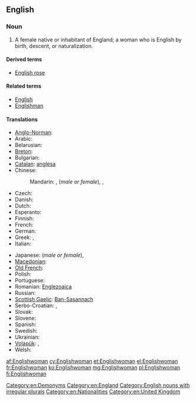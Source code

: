 ==English==

===Noun===
{{en-noun|Englishwomen}}

# A female native or inhabitant of England; a woman who is English by birth, descent, or naturalization.

====Derived terms====
* [[English rose]]

====Related terms====
* [[English]]
* [[Englishman]]

====Translations====
{{trans-top|a female native or inhabitant of England}}
* [[Anglo-Norman]]: {{tø|xno|Engleise}}
* Arabic: {{t-|ar|إنجليزي|f|tr='ingilizíyya}}
* Belarusian: {{t|be|англійка|f|tr=anhlíjka|xs=Belarusian}}
* [[Breton]]: {{t+|br|Saozez|f|xs=Breton}}
* Bulgarian: {{t-|bg|англичанка|f|tr=angličánka}}
* [[Catalan]]: [[anglesa]] {{f}}
* Chinese:
*: Mandarin: {{t-|cmn|英國人|sc=Hani}},  {{t-|cmn|英国人|tr=Yīngguórén|sc=Hani}} (''male or female''),  {{t|cmn|英國女子|sc=Hani}},  {{t|cmn|英国女子|tr=Yīngguó nǚzǐ|sc=Hani}}
* Czech: {{t-|cs|Angličanka|f}}
* Danish: {{t-|da|englænderinde|c}}
* Dutch: {{t+|nl|Engelse|f}}
* Esperanto: {{t-|eo|Anglino|xs=Esperanto}}
* Finnish: {{t+|fi|englantilainen}} {{t+|fi|nainen}}
* French: {{t+|fr|Anglaise|f}}
* German: {{t+|de|Engländerin|f}}
* Greek: {{t+|el|Αγγλίδα|f|tr=Anglída}},  {{t-|el|Εγγλέζα|f|tr=Engléza}}
* Italian: {{t+|it|inglese|f}}
{{trans-mid}}
* Japanese: {{t+|ja|イギリス人|tr=Igirisú-jin}} (''male or female''),  {{t|ja|英国婦人|tr=えいこくふじん, Eikoku-fujin}}
* [[Macedonian]]: {{t|mk|Англичанка|f|tr=Anglíčanka}}
* [[Old French]]: {{tø|fro|Angloise|f}}
* Polish: {{t+|pl|Angielka|f}}
* Portuguese: {{t+|pt|inglesa|f}}
* Romanian: [[Englezoaica]] {{f}}
* Russian: {{t|ru|англичанка |f|tr=angličánka}}
* [[Scottish Gaelic]]: [[Ban-Sasannach]] {{f}}
* Serbo-Croatian: {{t|sh|Енглескиња|f|sc=Cyrl|xs=Serbo-Croatian}},  {{t|sh|Engleskinja|f|xs=Serbo-Croatian}}
* Slovak: {{t-|sk|Angličanka|f}}
* Slovene: {{t-|sl|Angležinja|f}}
* Spanish: {{t-|es|inglesa|f}}
* Swedish: {{t+|sv|engelska|c}}
* Ukrainian: {{t|uk|англійка|f|tr=anhlíjka|xs=Ukrainian}}
* [[Volapük]]: {{qualifier|male or female}} {{t|vo|Linglänan}}, {{qualifier|female}} {{t|vo|ji-Linglänan}}
* Welsh: {{t-|cy|Saesnes|f|xs=Welsh}}
{{trans-bottom}}

[[Category:en:Demonyms]]
[[Category:en:England]]
[[Category:English nouns with irregular plurals]]
[[Category:en:Nationalities]]
[[Category:en:United Kingdom]]

[[af:Englishwoman]]
[[cy:Englishwoman]]
[[et:Englishwoman]]
[[el:Englishwoman]]
[[fr:Englishwoman]]
[[ko:Englishwoman]]
[[mg:Englishwoman]]
[[pl:Englishwoman]]
[[fi:Englishwoman]]